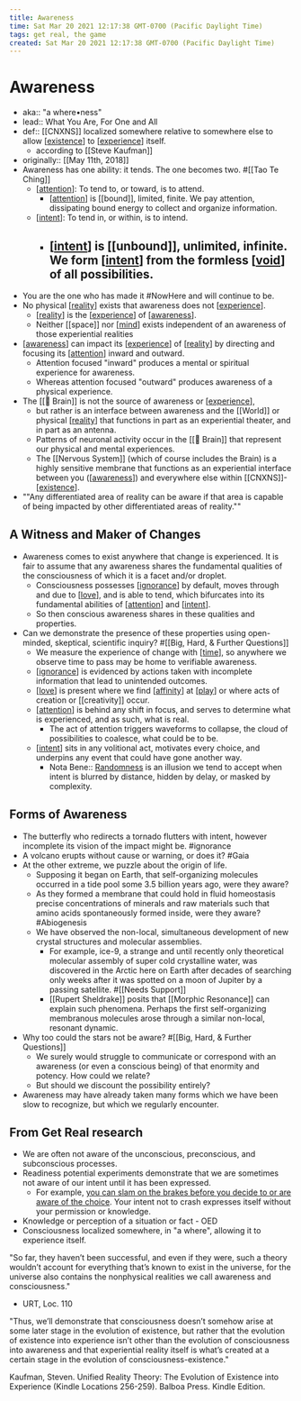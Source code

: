 ```yaml
---
title: Awareness
time: Sat Mar 20 2021 12:17:38 GMT-0700 (Pacific Daylight Time)
tags: get real, the game
created: Sat Mar 20 2021 12:17:38 GMT-0700 (Pacific Daylight Time)
---
```


# Awareness

- aka:: "a where•ness"
- lead:: What You Are, For One and All
- def:: [[CNXNS]] localized somewhere relative to somewhere else to allow [[existence]] to [[experience]] itself.
  - according to [[Steve Kaufman]]
- originally:: [[May 11th, 2018]]
- Awareness has one ability: it tends. The one becomes two. #[[Tao Te Ching]]
  - [[attention]]: To tend to, or toward, is to attend.
    - [[attention]] is [[bound]], limited, finite. We pay attention, dissipating bound energy to collect and organize information.
  - [[intent]]: To tend in, or within, is to intend.
    - ## [[intent]] is [[unbound]], unlimited, infinite. We form [[intent]] from the formless [[void]] of all possibilities.
- You are the one who has made it #NowHere and will continue to be.
- No physical [[reality]] exists that awareness does not [[experience]].
  - [[reality]] is the [[experience]] of [[awareness]].
  - Neither [[space]] nor [[mind]] exists independent of an awareness of those experiential realities
- [[awareness]] can impact its [[experience]] of [[reality]] by directing and focusing its [[attention]] inward and outward.
  - Attention focused "inward" produces a mental or spiritual experience for awareness.
  - Whereas attention focused "outward" produces awareness of a physical experience.
- The [[🧠 Brain]] is not the source of awareness or [[experience]],
  - but rather is an interface between awareness and the [[World]] or physical [[reality]] that functions in part as an experiential theater, and in part as an antenna.
  - Patterns of neuronal activity occur in the [[🧠 Brain]] that represent our physical and mental experiences.
  - The [[Nervous System]] (which of course includes the Brain) is a highly sensitive membrane that functions as an experiential interface between you ([[awareness]]) and everywhere else within [[CNXNS]]-[[existence]].
- ""Any differentiated area of reality can be aware if that area is capable of being impacted by other differentiated areas of reality.""

## A Witness and Maker of Changes

- Awareness comes to exist anywhere that change is experienced. It is fair to assume that any awareness shares the fundamental qualities of the consciousness of which it is a facet and/or droplet.
  - Consciousness possesses [[ignorance]] by default, moves through and due to [[love]], and is able to tend, which bifurcates into its fundamental abilities of [[attention]] and [[intent]].
  - So then conscious awareness shares in these qualities and properties.
- Can we demonstrate the presence of these properties using open-minded, skeptical, scientific inquiry? #[[Big, Hard, & Further Questions]]
  - We measure the experience of change with [[time]], so anywhere we observe time to pass may be home to verifiable awareness.
  - [[ignorance]] is evidenced by actions taken with incomplete information that lead to unintended outcomes.
  - [[love]] is present where we find [[affinity]] at [[play]] or where acts of creation or [[creativity]] occur.
  - [[attention]] is behind any shift in focus, and serves to determine what is experienced, and as such, what is real.
    - The act of attention triggers waveforms to collapse, the cloud of possibilities to coalesce, what could be to be.
  - [[intent]] sits in any volitional act, motivates every choice, and underpins any event that could have gone another way.
    - Nota Bene:: [Randomness]([[randomness]]) is an illusion we tend to accept when intent is blurred by distance, hidden by delay, or masked by complexity.

## Forms of Awareness

- The butterfly who redirects a tornado flutters with intent, however incomplete its vision of the impact might be. #ignorance
- A volcano erupts without cause or warning, or does it? #Gaia
- At the other extreme, we puzzle about the origin of life.
  - Supposing it began on Earth, that self-organizing molecules occurred in a tide pool some 3.5 billion years ago, were they aware?
  - As they formed a membrane that could hold in fluid homeostasis precise concentrations of minerals and raw materials such that amino acids spontaneously formed inside, were they aware? #Abiogenesis
  - We have observed the non-local, simultaneous development of new crystal structures and molecular assemblies.
    - For example, ice-9, a strange and until recently only theoretical molecular assembly of super cold crystalline water, was discovered in the Arctic here on Earth after decades of searching only weeks after it was spotted on a moon of Jupiter by a passing satellite. #[[Needs Support]]
    - [[Rupert Sheldrake]] posits that [[Morphic Resonance]] can explain such phenomena. Perhaps the first self-organizing membranous molecules arose through a similar non-local, resonant dynamic.
- Why too could the stars not be aware? #[[Big, Hard, & Further Questions]]
  - We surely would struggle to communicate or correspond with an awareness (or even a conscious being) of that enormity and potency. How could we relate?
  - But should we discount the possibility entirely?
- Awareness may have already taken many forms which we have been slow to recognize, but which we regularly encounter.

## From Get Real research

- We are often not aware of the unconscious, preconscious, and subconscious processes.
- Readiness potential experiments demonstrate that we are sometimes not aware of our intent until it has been expressed.
  - For example, [you can slam on the brakes before you decide to or are aware of the choice](https://www.psychologytoday.com/us/blog/the-new-science-consciousness/201702/are-some-scientists-serious-about-denying-free-will). Your intent not to crash expresses itself without your permission or knowledge.
- Knowledge or perception of a situation or fact - OED
- Consciousness localized somewhere, in "a where", allowing it to experience itself.

"So far, they haven’t been successful, and even if they were, such a theory wouldn’t account for everything that’s known to exist in the universe, for the universe also contains the nonphysical realities we call awareness and consciousness."

- URT, Loc. 110

"Thus, we’ll demonstrate that consciousness doesn’t somehow arise at some later stage in the evolution of existence, but rather that the evolution of existence into experience isn’t other than the evolution of consciousness into awareness and that experiential reality itself is what’s created at a certain stage in the evolution of consciousness-existence."

Kaufman, Steven. Unified Reality Theory: The Evolution of Existence into Experience (Kindle Locations 256-259). Balboa Press. Kindle Edition.

[//begin]: # "Autogenerated link references for markdown compatibility"
[existence]: existence "Existence"
[experience]: experience "experience"
[attention]: attention "Attention"
[attention]: attention "Attention"
[intent]: intent "Intent"
[intent]: intent "Intent"
[intent]: intent "Intent"
[void]: ../../archives/roam/void "void"
[reality]: reality "Reality"
[experience]: experience "experience"
[reality]: reality "Reality"
[experience]: experience "experience"
[awareness]: awareness "Awareness"
[mind]: mind "Mind"
[awareness]: awareness "Awareness"
[experience]: experience "experience"
[reality]: reality "Reality"
[attention]: attention "Attention"
[experience]: experience "experience"
[reality]: reality "Reality"
[awareness]: awareness "Awareness"
[existence]: existence "Existence"
[ignorance]: ignorance "Ignorance"
[love]: love "Love"
[attention]: attention "Attention"
[intent]: intent "Intent"
[time]: time "On Time"
[ignorance]: ignorance "Ignorance"
[love]: love "Love"
[affinity]: affinity "Affinity"
[play]: ../../archives/roam/play "Play"
[attention]: attention "Attention"
[intent]: intent "Intent"
[//end]: # "Autogenerated link references"
